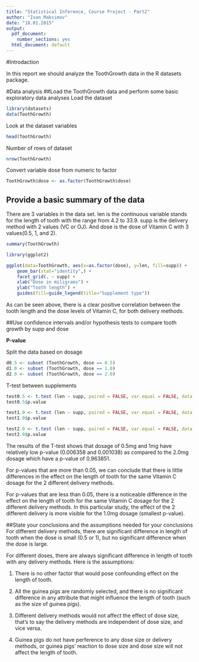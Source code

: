 ```yaml
---
title: "Statistical Inference, Course Project - Part2"
author: "Ivan Maksimov"
date: "18.01.2015"
output:
  pdf_document:
    number_sections: yes
  html_document: default
---
```


#Introdaction

In this report  we should analyze the ToothGrowth data in the R datasets package.

#Data analysis
##Load the ToothGrowth data and perform some basic exploratory data analyses
Load the dataset
```r
library(datasets)
data(ToothGrowth)
```

Look at the dataset variables
```r
head(ToothGrowth)
```

Number of rows of dataset
```r
nrow(ToothGrowth)
```

Convert variable dose from numeric to factor
```r
ToothGrowth$dose <- as.factor(ToothGrowth$dose)
```

## Provide a basic summary of the data
There are 3 variables in the data set. len is the continuous variable stands for the length of tooth with the range from 4.2 to 33.9. supp is the delivery method with 2 values (VC or OJ). And dose is the dose of Vitamin C with 3 values(0.5, 1, and 2).
```r
summary(ToothGrowth)
```

```r
library(ggplot2)
```

```r
ggplot(data=ToothGrowth, aes(x=as.factor(dose), y=len, fill=supp)) +
    geom_bar(stat="identity",) +
    facet_grid(. ~ supp) +
    xlab("Dose in miligrams") +
    ylab("Tooth length") +
    guides(fill=guide_legend(title="Supplement type"))
```

As can be seen above, there is a clear positive correlation between the tooth length and the dose levels of Vitamin C, for both delivery methods.

##Use confidence intervals and/or hypothesis tests to compare tooth growth by supp and dose

**P-value**

Split the data based on dosage
```r
d0.5 <- subset (ToothGrowth, dose == 0.5)
d1.0 <- subset (ToothGrowth, dose == 1.0)
d2.0 <- subset (ToothGrowth, dose == 2.0)
```

T-test between supplements
```r
test0.5 <- t.test (len ~ supp, paired = FALSE, var.equal = FALSE, data = d0.5)
test0.5$p.value

test1.0 <- t.test (len ~ supp, paired = FALSE, var.equal = FALSE, data = d1.0)
test1.0$p.value

test2.0 <- t.test (len ~ supp, paired = FALSE, var.equal = FALSE, data = d2.0)
test2.0$p.value
```

The results of the T-test shows that dosage of 0.5mg and 1mg have relatively low p-value (0.006358 and 0.001038) as compared to the 2.0mg dosage which have a p-value of 0.963851.

For p-values that are more than 0.05, we can conclude that there is little differences in the effect on the length of tooth for the same Vitamin C dosage for the 2 different delivery methods. 

For p-values that are less than 0.05, there is a noticeable difference in the effect on the length of tooth for the same Vitamin C dosage for the 2 different delivery methods. In this particular study, the effect of the 2 different delivery is more visible for the 1.0mg dosage (smallest p-value).


##State your conclusions and the assumptions needed for your conclusions
For different delivery methods, there are significant difference in length of tooth when the dose is small (0.5 or 1), but no significant difference when the dose is large.

For different doses, there are always significant difference in length of tooth with any delivery methods. Here is the assumptions:

1. There is no other factor that would pose confounding effect on the length of tooth.

2. All the guinea pigs are randomly selected, and there is no significant difference in any attribute that might influence the length of tooth (such as the size of guinea pigs).

3. Different delivery methods would not affect the effect of dose size, that’s to say the delivery methods are independent of dose size, and vice versa.

4. Guinea pigs do not have perference to any dose size or delivery methods, or guinea pigs’ reaction to dose size and dose size will not affect the length of tooth.
